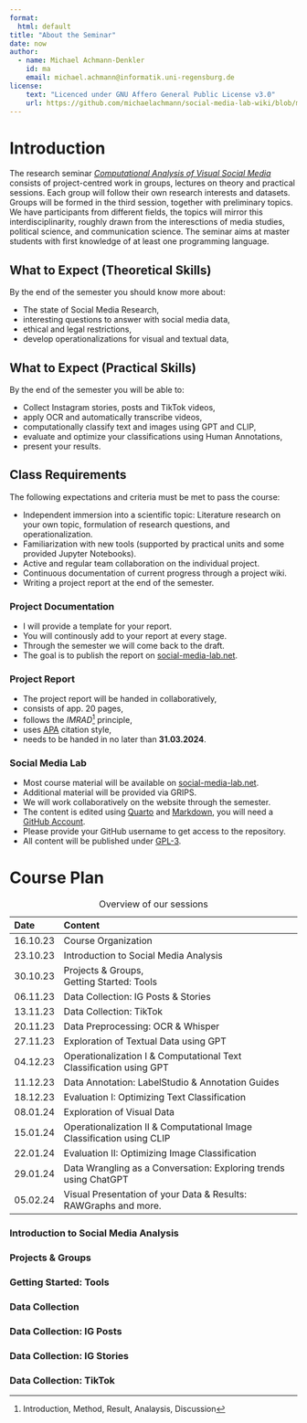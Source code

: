 ```yaml
---
format: 
  html: default
title: "About the Seminar"    
date: now
author:
  - name: Michael Achmann-Denkler
    id: ma
    email: michael.achmann@informatik.uni-regensburg.de
license:
    text: "Licenced under GNU Affero General Public License v3.0"
    url: https://github.com/michaelachmann/social-media-lab-wiki/blob/main/LICENSE
---
```


# Introduction
The research seminar [*Computational Analysis of Visual Social Media*](https://campusportal.uni-regensburg.de:443/qisserver/pages/startFlow.xhtml?_flowId=detailView-flow&unitId=46591&periodId=361) consists of project-centred work in groups, lectures on theory and practical sessions. Each group will follow their own research interests and datasets. Groups will be formed in the third session, together with preliminary topics. We have participants from different fields, the topics will mirror this interdisciplinarity, roughly drawn from the interesctions of media studies, political science, and communication science. The seminar aims at master students with first knowledge of at least one programming language. 

## What to Expect (Theoretical Skills)
By the end of the semester you should know more about:

* The state of Social Media Research,
* interesting questions to answer with social media data,
* ethical and legal restrictions,
* develop operationalizations for visual and textual data,


## What to Expect (Practical Skills)
By the end of the semester you will be able to: 

* Collect Instagram stories, posts and TikTok videos,
* apply OCR and automatically transcribe videos,
* computationally classify text and images using GPT and CLIP,
* evaluate and optimize your classifications using Human Annotations,
* present your results.


## Class Requirements
The following expectations and criteria must be met to pass the course:

* Independent immersion into a scientific topic: Literature research on your own topic, formulation of research questions, and operationalization.
* Familiarization with new tools (supported by practical units and some provided Jupyter Notebooks).
* Active and regular team collaboration on the individual project.
* Continuous documentation of current progress through a project wiki.
* Writing a project report at the end of the semester.


### Project Documentation
* I will provide a template for your report.
* You will continously add to your report at every stage.
* Through the semester we will come back to the draft.
* The goal is to publish the report on [social-media-lab.net](https://social-media-lab.net).

### Project Report
* The project report will be handed in collaboratively,
* consists of app. 20 pages,
* follows the *IMRAD*^[Introduction, Method, Result, Analaysis, Discussion] principle, 
* uses [APA](https://apastyle.apa.org/) citation style,
* needs to be handed in no later than **31.03.2024**.


### Social Media Lab
* Most course material will be available on [social-media-lab.net](https://social-media-lab.net).
* Additional material will be provided via GRIPS.
* We will work collaboratively on the website through the semester.
* The content is edited using [Quarto](https://quarto.org/) and [Markdown](https://en.wikipedia.org/wiki/Markdown), you will need a [GitHub Account](https://github.com/).
* Please provide your GitHub username to get access to the repository.
* All content will be published under [GPL-3](https://www.gnu.de/documents/gpl.en.html).


# Course Plan
|  Date      | Content                                                                              |
|:-----------|:-------------------------------------------------------------------------------------|
|  16.10.23  | Course Organization          |
|  23.10.23  | Introduction to Social Media Analysis |
|  30.10.23  | Projects &amp; Groups, <br/> Getting Started: Tools                                                                |
|  06.11.23  | Data Collection: IG Posts &amp; Stories                                              |
|  13.11.23  | Data Collection: TikTok                                                              |
|  20.11.23  | Data Preprocessing: OCR &amp; Whisper                                                |
|  27.11.23  | Exploration of Textual Data using GPT                                                |
|  04.12.23  | Operationalization I &amp; Computational Text Classification using GPT               |
|  11.12.23  | Data Annotation: LabelStudio &amp; Annotation Guides                                 |
|  18.12.23  | Evaluation I: Optimizing Text Classification                                         |
|  08.01.24  | Exploration of Visual Data                                                           |
|  15.01.24  | Operationalization II &amp; Computational Image Classification using CLIP            |
|  22.01.24  | Evaluation II: Optimizing Image Classification                                       |
|  29.01.24  | Data Wrangling as a Conversation: Exploring trends using ChatGPT                     |
|  05.02.24  | Visual Presentation of your Data &amp; Results: RAWGraphs and more.                  |  
: Overview of our sessions

### Introduction to Social Media Analysis

### Projects & Groups

### Getting Started: Tools

### Data Collection

### Data Collection: IG Posts

### Data Collection: IG Stories

### Data Collection: TikTok
